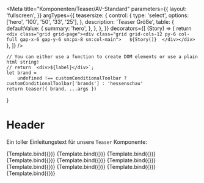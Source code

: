 

<Meta
    title="Komponenten/Teaser/AV-Standard"
    parameters={{
        layout: 'fullscreen',
    }}
    argTypes={{
        teasersize: {
            control: {
                type: 'select',
                options: ['hero', '100', '50', '33', '25'],
            },
            description: 'Teaser Größe',
            table: {
                defaultValue: {
                    summary: 'hero',
                },
            },
        },
    }}
    decorators={[
        (Story) => {
            return `<div class="grid grid-page"><div class="grid grid-cols-12 py-6 col-full gap-x-6 gap-y-6 sm:px-8 sm:col-main">  
                ${Story()} 
                </div></div>`
        },
    ]}
/>

    // You can either use a function to create DOM elements or use a plain html string!
    // return `<div>${label}</div>`;
    let brand =
        undefined !== customConditionalToolbar ? customConditionalToolbar['brands'] : 'hessenschau'
    return teaser({ brand, ...args })
}

# Header

Ein toller Einleitungstext für unsere `Teaser` Komponente:

<Preview withToolbar>
    <Story name="Standard 50% Video" args={teaser50video.logicItem.includeModel}>
        {Template.bind({})}
    </Story>
    <Story name="Standard 25% Video" args={teaser25video.logicItem.includeModel}>
        {Template.bind({})}
    </Story>
    <Story name="Standard 50% Video Livestream" args={teaser50live.logicItem.includeModel}>
        {Template.bind({})}
    </Story>
    <Story name="Standard 25% Video Livestream" args={teaser25live.logicItem.includeModel}>
        {Template.bind({})}
    </Story>
    <Story name="Standard 50% Audio" args={teaser50audio.logicItem.includeModel}>
        {Template.bind({})}
    </Story>
    <Story name="Standard 25% Audio" args={teaser25audio.logicItem.includeModel}>
        {Template.bind({})}
    </Story>
    <Story name="Standard 50% Podcast" args={teaser50podcast.logicItem.includeModel}>
        {Template.bind({})}
    </Story>
    <Story name="Standard 25% Podcast" args={teaser25podcast.logicItem.includeModel}>
        {Template.bind({})}
    </Story>
    <Story
        name="Standard 50% Audio Livestream"
        args={teaser50audioLivestream.logicItem.includeModel}
    >
        {Template.bind({})}
    </Story>
    <Story
        name="Standard 25% Audio Livestream"
        args={teaser25audioLivestream.logicItem.includeModel}
    >
        {Template.bind({})}
    </Story>
</Preview>
